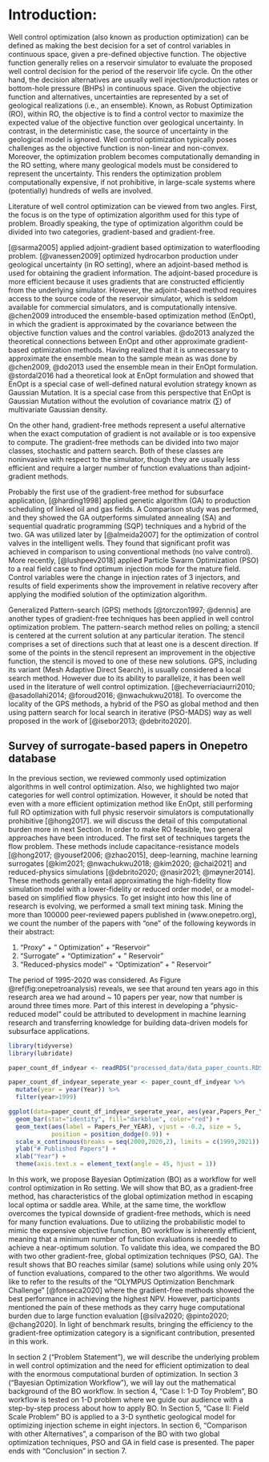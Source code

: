 
# Introduction:

\doublespacing

Well control optimization (also known as production optimization) can be defined as making the best decision for a set of control variables in continuous space, given a pre-defined objective function. The objective function generally relies on a reservoir simulator to evaluate the proposed well control decision for the period of the reservoir life cycle. On the other hand, the decision alternatives are usually well injection/production rates or bottom-hole pressure (BHPs) in continuous space. Given the objective function and alternatives, uncertainties are represented by a set of geological realizations (i.e., an ensemble). Known, as Robust Optimization (RO), within RO, the objective is to find a control vector to maximize the expected value of the objective function over geological uncertainty. In contrast, in the deterministic case, the source of uncertainty in the geological model is ignored. Well control optimization typically poses challenges as the objective function is non-linear and non-convex. Moreover, the optimization problem becomes computationally demanding in the RO setting, where many geological models must be considered to represent the uncertainty. This renders the optimization problem computationally expensive, if not prohibitive, in large-scale systems where (potentially) hundreds of wells are involved.

Literature of well control optimization can be viewed from two angles. First,
the focus is on the type of optimization algorithm used for this type of problem. Broadly speaking, the type of optimization algorithm could be divided into two categories, gradient-based and gradient-free.

[@sarma2005] applied adjoint-gradient based optimization to waterflooding problem. [@vanessen2009] optimized hydrocarbon production under geological uncertainty (in RO setting), where an adjoint-based method is used for obtaining the gradient information. The adjoint-based procedure is more efficient because it uses gradients that are constructed efficiently from the underlying simulator. However, the adjoint-based method requires access to the source code of the reservoir simulator, which is seldom available for commercial simulators, and is computationally intensive. @chen2009 introduced the ensemble-based optimization method (EnOpt), in which the gradient is approximated by the covariance between the objective function values and the control variables. @do2013 analyzed the theoretical connections between EnOpt and other approximate gradient-based optimization methods. Having realized that it is unnecessary to approximate the ensemble mean to the sample mean as was done by @chen2009, @do2013 used the ensemble mean in their EnOpt formulation. @stordal2016 had a theoretical look at EnOpt formulation and showed that EnOpt is a special case of well-defined natural evolution strategy known as Gaussian Mutation. It is a special case from this perspective that EnOpt is Gaussian Mutation without the evolution of covariance matrix $(\sum)$ of multivariate Gaussian density.

On the other hand, gradient-free methods represent a useful alternative when the exact computation of gradient is not available or is too expensive to compute. The gradient-free methods can be divided into two major classes, stochastic and pattern search. Both of these classes are noninvasive with respect to the simulator, though they are usually less efficient and require a larger number of function evaluations than adjoint-gradient methods.

Probably the first use of the gradient-free method for subsurface application, [@harding1998] applied genetic algorithm (GA) to production scheduling of linked oil and gas fields. A Comparison study was performed, and they showed the GA outperforms simulated annealing (SA) and sequential quadratic programming (SQP) techniques and a hybrid of the two. GA was utilized later by [@almeida2007] for the optimization of control valves in the intelligent wells. They found that significant profit was achieved in comparison to using conventional methods (no valve control). More recently, [@lushpeev2018] applied Particle Swarm Optimization (PSO) to a real field case to find optimum injection mode for the mature field. Control variables were the change in injection rates of 3 injectors, and results of field experiments show the improvement in relative recovery after applying the modified solution of the optimization algorithm.

Generalized Pattern-search (GPS) methods [@torczon1997; @dennis] are another types of gradient-free techniques has been applied in well control optimization problem. The pattern-search method relies on polling; a stencil is centered at the current solution at any particular iteration. The stencil comprises a set of directions such that at least one is a descent direction. If some of the points in the stencil represent an improvement in the objective function, the stencil is moved to one of these new solutions. GPS, including its variant (Mesh Adaptive Direct Search), is usually considered a local search method. However due to its ability to parallelize, it has been well used in the literature of well control optimization. [@echeverríaciaurri2010; @asadollahi2014; @foroud2016; @nwachukwu2018]. To overcome the locality of the GPS methods, a hybrid of the PSO as global method and then using pattern search for local search in iterative (PSO-MADS) way as well proposed in the work of [@isebor2013; @debrito2020].

## Survey of surrogate-based papers in Onepetro database

In the previous section, we reviewed commonly used optimization algorithms in well control optimization. Also, we highlighted two major categories for well control optimization. However, it should be noted that even with a more efficient optimization method like EnOpt, still performing full RO optimization with full physic reservoir simulators is computationally prohibitive [@hong2017]. we will discuss the detail of this computational burden more in next Section. In order to make RO feasible, two general approaches have been introduced. The first set of techniques targets the flow problem. These methods include capacitance-resistance models [@hong2017; @yousef2006; @zhao2015], deep-learning, machine learning surrogates [@kim2021; @nwachukwu2018; @kim2020; @chai2021] and reduced-physics simulations [@debrito2020; @nasir2021; @møyner2014]. These methods generally entail approximating the high-fidelity flow simulation model with a lower-fidelity or reduced order model, or a model-based on simplified flow physics. To get insight into how this line of research is evolving, we performed a small text mining task. Mining the more than 100000 peer-reviewed papers published in (www.onepetro.org), we count the number of the papers with "one" of the following keywords in their abstract:

1.  "Proxy" + " Optimization" + "Reservoir"
2.  "Surrogate" + "Optimization" + " Reservoir"
3.  "Reduced-physics model" + "Optimization" + " Reservoir"

The period of 1995-2020 was considered. As Figure \@ref(fig:onepetroanalysis) reveals, we see that around ten years ago in this research area we had around \~ 10 papers per year, now that number is around three times more. Part of this interest in developing a "physic-reduced model" could be attributed to development in machine learning research and transferring knowledge for building data-driven models for subsurface applications.

```r

library(tidyverse)
library(lubridate)

paper_count_df_indyear <- readRDS("processed_data/data_paper_counts.RDS")

paper_count_df_indyear_seperate_year <- paper_count_df_indyear %>% 
  mutate(year = year(Year)) %>% 
  filter(year>1999)

ggplot(data=paper_count_df_indyear_seperate_year, aes(year,Papers_Per_YEAR)) +
  geom_bar(stat="identity", fill="darkblue", color="red") +
  geom_text(aes(label = Papers_Per_YEAR), vjust = -0.2, size = 5,
            position = position_dodge(0.9)) +
  scale_x_continuous(breaks = seq(2000,2020,2), limits = c(1999,2021)) +
  ylab("# Published Papers") +
  xlab("Year") +
  theme(axis.text.x = element_text(angle = 45, hjust = 1))

```

In this work, we propose Bayesian Optimization (BO) as a workflow for well control optimization in Ro setting. We will show that BO, as a gradient-free method, has characteristics of the global optimization method in escaping local optima or saddle area. While, at the same time, the workflow overcomes the typical downside of gradient-free methods, which is need for many function evaluations. Due to utilizing the probabilistic model to mimic the expensive objective function, BO workflow is inherently efficient, meaning that a minimum number of function evaluations is needed to achieve a near-optimum solution. To validate this idea, we compared the BO with two other gradient-free, global optimization techniques (PSO, GA). The result shows that BO reaches similar (same) solutions while using only 20% of function evaluations, compared to the other two algorithms. We would like to refer to the results of the "OLYMPUS Optimization Benchmark Challenge" [@fonseca2020] where the gradient-free methods showed the best performance in achieving the highest NPV. However, participants mentioned the pain of these methods as they carry huge computational burden due to large function evaluation [@silva2020; @pinto2020; @chang2020]. In light of benchmark results, bringing the efficiency to the gradient-free optimization category is a significant contribution, presented in this work.

In section 2 ("Problem Statement"), we will describe the underlying problem in well control optimization and the need for efficient optimization to deal with the enormous computational burden of optimization. In section 3 ("Bayesian Optimization Workflow"), we will lay out the mathematical background of the BO workflow. In section 4, "Case I: 1-D Toy Problem", BO workflow is tested on 1-D problem where we guide our audience with a step-by-step process about how to apply BO. In Section 5, "Case II: Field Scale Problem" BO is applied to a 3-D synthetic geological model for optimizing injection scheme in eight injectors. In section 6, "Comparison with other Alternatives", a comparison of the BO with two global optimization techniques, PSO and GA in field case is presented. The paper ends with "Conclusion" in section 7.

<!-- -   small function value f(x) with least search cost there are two conflicting objectives -->

<!-- -   Global Optimiation [\^1] -->

<!-- While developing a field, prediction of reservoir response to change in the variable is an am important factor to have an efficient reservoir management. The field of reservoir engineering is rich in the development and application of full-physics numerical simulations for forward modeling. However, the computational power needed to run such numerical simulators most of the time is huge. Especially, the framework of the Robust Optimization where uncertainty are considered through multiple of geological realization (thousand or multi-thousand), the practical applicability of such forward modeling is considerably limited. To address this challenge, the proxy-modeling for reservoir managemnet has emerged to reduce the cost of forward simulation. The root of this field goes back to the work of the [@bruce1943] where the analogy between flow of electricty in tthorugh te electrical device and the response of the reservoir was constructed. [@albertoni2003] Proposed the a Multivariate Linear Regression (MLR) to estimate the production from the well, where it claimed that total production at each is linear combination of injection rates with diffusitivity filter. Building on the work of [@albertoni2003], [@yousef2006] proposed a new procedure to quantify communication between wells, where for each injector/producer pair, two coefficients, capacitance to quantify connectivity and time constant to quantify the degree of fluid storage were considered. [@sayarpour2008] used superposition in time to analytically solve the numerical integration in CRM. [@zhao2015](Zhao et al. 2015) articulated that CRM models are not applicable when production rates change significantly, mainly due to those models neglect to include intearction of production-production and injector-injector pair well. Formulating the model in the framework titled INSIM (interwell numerical simulation model), it was used as efficient replacement to reservoir simulator when history-matching phase rate data or water-cut data obtained during water flooding operations. -->

<!-- Seperatley, in sake of utilization of recent advancemnet in the world of Information technology, couple of reaserach has been don eon the development of "Surrogate Reservoir Models" - [@mohaghegh2006] proposed the workflow for SRM model where Fuzzy Paatern Recognition (FPR) technology was dimensionality reduction, in both static and dynamic parameters of the reservir . Key Performance Indicator (KPI) was used to select the most important variable.- [@sampaio2009] tried on use of feed-forward neural networks as nonlinear proxies of reservoir response. A few set of rock and fluid properties were considere a input (porosity, permeability in "x" direction, permeability in "y" direction, and rock compressibility) where in developing the neural network model, only one hidden layer was used. flow proxy modeling to replace full simulation in history matching, and built the proxy with a single hidden layer artificial neural network (ANN). To predict the oil production from the SAGD rocess, (Fedutenko et al. 2014) [@fedutenko2014]employed the RBF Neural Network to predict the cumulative oil production over the time horizon of production (10 years) . <!--#  -->
